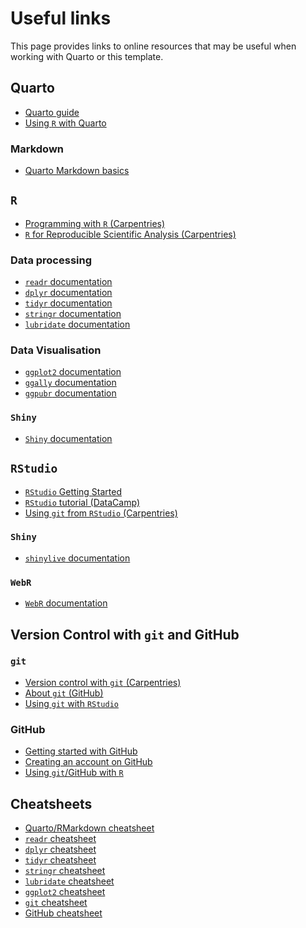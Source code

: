 # Useful links

This page provides links to online resources that may be useful when working with Quarto or this template.

## Quarto

- [Quarto guide](https://quarto.org/docs/guide/)
- [Using `R` with Quarto](https://quarto.org/docs/computations/r.html)

### Markdown

- [Quarto Markdown basics](https://quarto.org/docs/authoring/markdown-basics.html)

## `R`

- [Programming with `R` (Carpentries)](https://swcarpentry.github.io/r-novice-inflammation/)
- [`R` for Reproducible Scientific Analysis (Carpentries)](https://swcarpentry.github.io/r-novice-gapminder/)

### Data processing

- [`readr` documentation](https://readr.tidyverse.org/)
- [`dplyr` documentation](https://dplyr.tidyverse.org/)
- [`tidyr` documentation](https://tidyr.tidyverse.org/)
- [`stringr` documentation](https://stringr.tidyverse.org/)
- [`lubridate` documentation](https://lubridate.tidyverse.org/)

### Data Visualisation

- [`ggplot2` documentation](https://ggplot2.tidyverse.org/reference/)
- [`ggally` documentation](https://ggobi.github.io/ggally/reference/index.html)
- [`ggpubr` documentation](https://rpkgs.datanovia.com/ggpubr/index.html)

### `Shiny`

- [`Shiny` documentation](https://shiny.posit.co/r/getstarted/shiny-basics/lesson1/)

## `RStudio`

- [`RStudio` Getting Started](https://docs.posit.co/ide/user/ide/get-started/)
- [`RStudio` tutorial (DataCamp)](https://www.datacamp.com/tutorial/r-studio-tutorial)
- [Using `git` from `RStudio` (Carpentries)](https://opsis.eci.ox.ac.uk/swc-git-novice/14-supplemental-rstudio.html)

### `Shiny`

- [`shinylive` documentation](https://posit-dev.github.io/r-shinylive/)

### `WebR`

- [`WebR` documentation](https://docs.r-wasm.org/webr/latest/)

## Version Control with `git` and GitHub

### `git`

- [Version control with `git` (Carpentries)](https://swcarpentry.github.io/git-novice/)
- [About `git` (GitHub)](https://docs.github.com/en/get-started/using-git/about-git)
- [Using `git` with `RStudio`](https://r-bio.github.io/intro-git-rstudio/)

### GitHub

- [Getting started with GitHub](https://docs.github.com/en/get-started)
- [Creating an account on GitHub](https://docs.github.com/en/get-started/start-your-journey/creating-an-account-on-github)
- [Using `git`/GitHub with `R`](https://rfortherestofus.com/2021/02/how-to-use-git-github-with-r/)

## Cheatsheets

- [Quarto/RMarkdown cheatsheet](https://posit.co/wp-content/uploads/2022/10/rmarkdown-1.pdf)
- [`readr` cheatsheet](https://raw.githubusercontent.com/rstudio/cheatsheets/main/data-import.pdf)
- [`dplyr` cheatsheet](https://github.com/rstudio/cheatsheets/blob/main/data-transformation.pdf)
- [`tidyr` cheatsheet](https://github.com/rstudio/cheatsheets/blob/master/tidyr.pdf)
- [`stringr` cheatsheet](https://github.com/rstudio/cheatsheets/blob/main/strings.pdf)
- [`lubridate` cheatsheet](https://rawgit.com/rstudio/cheatsheets/main/lubridate.pdf)
- [`ggplot2` cheatsheet](https://posit.co/wp-content/uploads/2022/10/data-visualization-1.pdf)
- [`git` cheatsheet](https://education.github.com/git-cheat-sheet-education.pdf)
- [GitHub cheatsheet](https://lahirumw.github.io/2025-01-26-github-cheat-sheet/)
